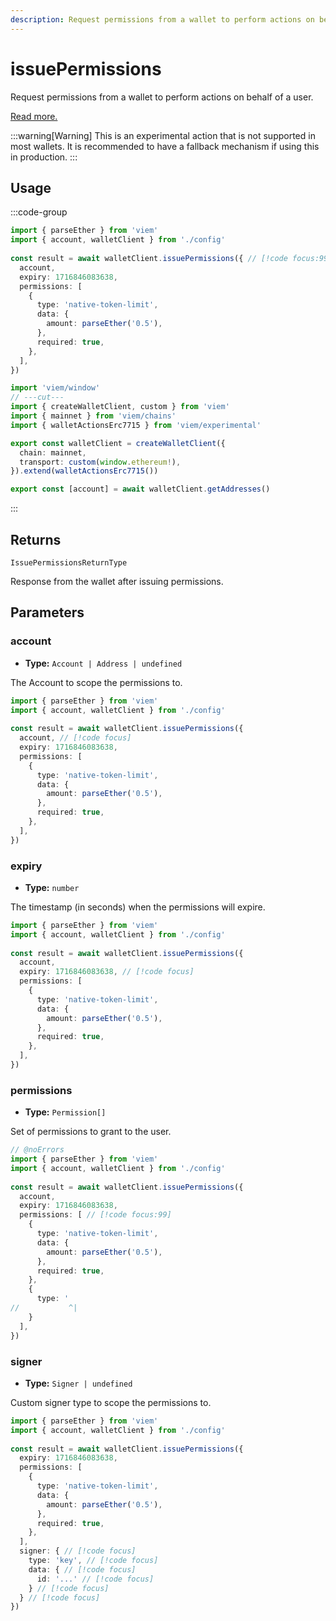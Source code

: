 ```yaml
---
description: Request permissions from a wallet to perform actions on behalf of a user.
---
```


# issuePermissions

Request permissions from a wallet to perform actions on behalf of a user.

[Read more.](https://eips.ethereum.org/EIPS/eip-7715)

:::warning[Warning]
This is an experimental action that is not supported in most wallets. It is recommended to have a fallback mechanism if using this in production.
:::

## Usage

:::code-group

```ts twoslash [example.ts]
import { parseEther } from 'viem'
import { account, walletClient } from './config'
 
const result = await walletClient.issuePermissions({ // [!code focus:99]
  account,
  expiry: 1716846083638,
  permissions: [
    {
      type: 'native-token-limit',
      data: {
        amount: parseEther('0.5'),
      },
      required: true,
    },
  ],
})
```

```ts twoslash [config.ts] filename="config.ts"
import 'viem/window'
// ---cut---
import { createWalletClient, custom } from 'viem'
import { mainnet } from 'viem/chains'
import { walletActionsErc7715 } from 'viem/experimental'

export const walletClient = createWalletClient({
  chain: mainnet,
  transport: custom(window.ethereum!),
}).extend(walletActionsErc7715())

export const [account] = await walletClient.getAddresses()
```

:::

## Returns

`IssuePermissionsReturnType`

Response from the wallet after issuing permissions.

## Parameters

### account

- **Type:** `Account | Address | undefined`

The Account to scope the permissions to.

```ts twoslash
import { parseEther } from 'viem'
import { account, walletClient } from './config'
 
const result = await walletClient.issuePermissions({
  account, // [!code focus]
  expiry: 1716846083638,
  permissions: [
    {
      type: 'native-token-limit',
      data: {
        amount: parseEther('0.5'),
      },
      required: true,
    },
  ],
})
```

### expiry

- **Type:** `number`

The timestamp (in seconds) when the permissions will expire.

```ts twoslash
import { parseEther } from 'viem'
import { account, walletClient } from './config'
 
const result = await walletClient.issuePermissions({
  account,
  expiry: 1716846083638, // [!code focus]
  permissions: [
    {
      type: 'native-token-limit',
      data: {
        amount: parseEther('0.5'),
      },
      required: true,
    },
  ],
})
```

### permissions

- **Type:** `Permission[]`

Set of permissions to grant to the user.

```ts twoslash
// @noErrors
import { parseEther } from 'viem'
import { account, walletClient } from './config'
 
const result = await walletClient.issuePermissions({
  account,
  expiry: 1716846083638,
  permissions: [ // [!code focus:99]
    { 
      type: 'native-token-limit', 
      data: { 
        amount: parseEther('0.5'), 
      }, 
      required: true, 
    }, 
    { 
      type: '  
//           ^| 
    } 
  ], 
})
``` 

### signer

- **Type:** `Signer | undefined`

Custom signer type to scope the permissions to.

```ts twoslash
import { parseEther } from 'viem'
import { account, walletClient } from './config'
 
const result = await walletClient.issuePermissions({
  expiry: 1716846083638,
  permissions: [ 
    { 
      type: 'native-token-limit', 
      data: { 
        amount: parseEther('0.5'), 
      }, 
      required: true, 
    }, 
  ], 
  signer: { // [!code focus]
    type: 'key', // [!code focus]
    data: { // [!code focus]
      id: '...' // [!code focus]
    } // [!code focus]
  } // [!code focus]
})
``` 